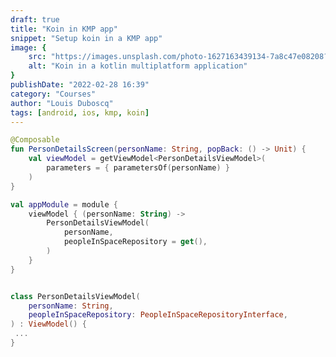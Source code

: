 ```yaml
---
draft: true
title: "Koin in KMP app"
snippet: "Setup koin in a KMP app"
image: {
    src: "https://images.unsplash.com/photo-1627163439134-7a8c47e08208?&fit=crop&w=430&h=240",
    alt: "Koin in a kotlin multiplatform application"
}
publishDate: "2022-02-28 16:39"
category: "Courses"
author: "Louis Duboscq"
tags: [android, ios, kmp, koin]
--- 
```

 

```kotlin
@Composable
fun PersonDetailsScreen(personName: String, popBack: () -> Unit) {
    val viewModel = getViewModel<PersonDetailsViewModel>(
        parameters = { parametersOf(personName) }
    )
}

val appModule = module { 
    viewModel { (personName: String) ->
        PersonDetailsViewModel(
            personName,
            peopleInSpaceRepository = get(),
        )
    }
}


class PersonDetailsViewModel(
    personName: String,
    peopleInSpaceRepository: PeopleInSpaceRepositoryInterface,
) : ViewModel() {
 ...
}
```